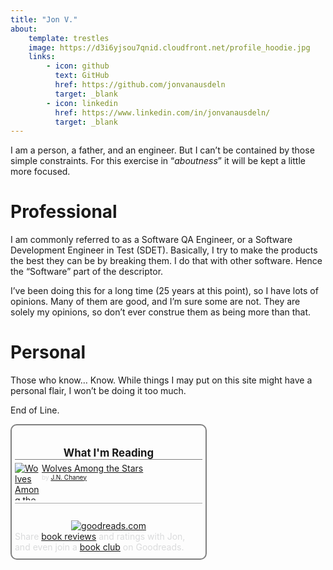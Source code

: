 ```yaml
---
title: "Jon V."
about: 
    template: trestles
    image: https://d3i6yjsou7qnid.cloudfront.net/profile_hoodie.jpg
    links: 
        - icon: github
          text: GitHub
          href: https://github.com/jonvanausdeln
          target: _blank
        - icon: linkedin
          href: https://www.linkedin.com/in/jonvanausdeln/
          target: _blank
---
```


I am a person, a father, and an engineer.  But I can't be contained by those simple constraints.
For this exercise in "*aboutness*" it will be kept a little more focused.

# Professional
I am commonly referred to as a Software QA Engineer, or a Software Development Engineer in Test (SDET). Basically, I try to make the products the best they can be by breaking them.  I do that with other software.  Hence the "Software" part of the descriptor.

I've been doing this for a long time (25 years at this point), so I have lots of opinions. Many of them are good, and I'm sure some are not.  They are solely my opinions, so don't ever construe them as being more than that.

# Personal
Those who know... Know.  While things I may put on this site might have a personal flair, I won't be doing it too much. 

End of Line.

```{=html}
      <!-- Show static HTML/CSS as a placeholder in case js is not enabled - javascript include will override this if things work -->
      <style type="text/css" media="screen">
  .gr_custom_container_1754177762 {
    /* customize your Goodreads widget container here*/
    border: 2px solid gray;
    border-radius:10px;
    padding: 10px 5px 10px 5px;
    background-color: transparent;
    color: #dadbdc;
    width: 300px
  }
  .gr_custom_header_1754177762 {
    /* customize your Goodreads header here*/
    border-bottom: 1px solid gray;
    width: 100%;
    margin-bottom: 5px;
    text-align: center;
    font-size: 120%
  }
  .gr_custom_each_container_1754177762 {
    /* customize each individual book container here */
    width: 100%;
    clear: both;
    margin-bottom: 10px;
    overflow: auto;
    padding-bottom: 4px;
    border-bottom: 1px solid #aaa;
  }
  .gr_custom_book_container_1754177762 {
    /* customize your book covers here */
    overflow: hidden;
    height: 60px;
      float: left;
      margin-right: 4px;
      width: 39px;
  }
  .gr_custom_author_1754177762 {
    /* customize your author names here */
    font-size: 10px;
  }
  .gr_custom_tags_1754177762 {
    /* customize your tags here */
    font-size: 10px;
    color: gray;
  }
  .gr_custom_rating_1754177762 {
    /* customize your rating stars here */
    float: right;
  }
</style>

      <div id="gr_custom_widget_1754177762">
          <div class="gr_custom_container_1754177762">
    <h2 class="gr_custom_header_1754177762">
    <a style="text-decoration: none;" rel="nofollow" href="https://www.goodreads.com/review/list/64069555-jon?shelf=currently-reading&amp;utm_medium=api&amp;utm_source=custom_widget">What I&#39;m Reading</a>
    </h2>
      <div class="gr_custom_each_container_1754177762">
          <div class="gr_custom_book_container_1754177762">
            <a title="Wolves Among the Stars (Backyard Starship #26)" rel="nofollow" href="https://www.goodreads.com/review/show/7444962201?utm_medium=api&amp;utm_source=custom_widget"><img alt="Wolves Among the Stars" border="0" src="https://i.gr-assets.com/images/S/compressed.photo.goodreads.com/books/1736374972l/223397673._SY75_.jpg" /></a>
          </div>
          <div class="gr_custom_title_1754177762">
            <a rel="nofollow" href="https://www.goodreads.com/review/show/7444962201?utm_medium=api&amp;utm_source=custom_widget">Wolves Among the Stars</a>
          </div>
          <div class="gr_custom_author_1754177762">
            by <a rel="nofollow" href="https://www.goodreads.com/author/show/13828892.J_N_Chaney">J.N. Chaney</a>
          </div>
      </div>
  <br style="clear: both"/>
  <center>
    <a rel="nofollow" href="https://www.goodreads.com/"><img alt="goodreads.com" style="border:0" src="https://s.gr-assets.com/images/widget/widget_logo.gif" /></a>
  </center>
  <noscript>
    Share <a rel="nofollow" href="https://www.goodreads.com/">book reviews</a> and ratings with Jon, and even join a <a rel="nofollow" href="https://www.goodreads.com/group">book club</a> on Goodreads.
  </noscript>
  </div>

      </div>
      <script src="https://www.goodreads.com/review/custom_widget/64069555.What%20I'm%20Reading?cover_position=left&cover_size=small&num_books=5&order=a&shelf=currently-reading&show_author=1&show_cover=1&show_rating=0&show_review=1&show_tags=0&show_title=1&sort=date_added&widget_bg_color=FFFFFF&widget_bg_transparent=true&widget_border_width=2&widget_id=1754177762&widget_text_color=dadbdc&widget_title_size=medium&widget_width=medium" type="text/javascript" charset="utf-8"></script>
```